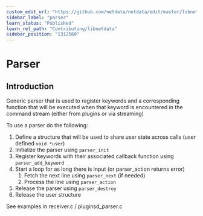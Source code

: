 ```yaml
---
custom_edit_url: "https://github.com/netdata/netdata/edit/master/libnetdata/parser/README.md"
sidebar_label: "parser"
learn_status: "Published"
learn_rel_path: "Contributing/libnetdata"
sidebar_position: "1312560"
---
```



# Parser

## Introduction

Generic parser that is used to register keywords and a corresponding function that will be executed when that
keyword is encountered in the command stream (either from plugins or via streaming)

To use a parser do the following:

1. Define a structure that will be used to share user state across calls (user defined `void *user`) 
2. Initialize the parser using `parser_init`
3. Register keywords with their associated callback function using `parser_add_keyword`
4. Start a loop for as long there is input (or parser_action returns error)
   1.   Fetch the next line using `parser_next` (if needed)
   2.   Process the line using `parser_action`
5. Release the parser using `parser_destroy`
6. Release the user structure

See examples in receiver.c / pluginsd_parser.c
